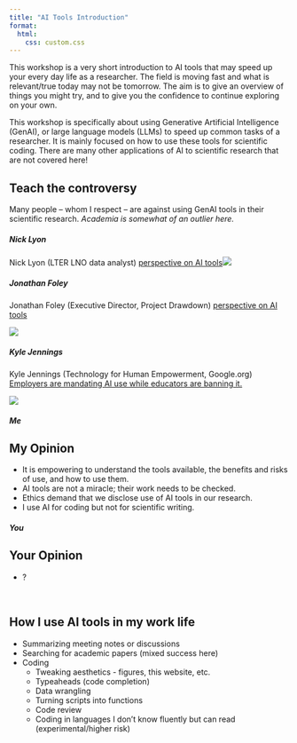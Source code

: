 ```yaml
---
title: "AI Tools Introduction"
format:
  html:
    css: custom.css
---
```


This workshop is a very short introduction to AI tools that may speed up your every day life as a researcher. The field is moving fast and what is relevant/true today may not be tomorrow. The aim is to give an overview of things you might try, and to give you the confidence to continue exploring on your own.

This workshop is specifically about using Generative Artificial Intelligence (GenAI), or large language models (LLMs) to speed up common tasks of a researcher. It is mainly focused on how to use these tools for scientific coding. There are many other applications of AI to scientific research that are not covered here!

## Teach the controversy

Many people – whom I respect – are against using GenAI tools in their scientific research.
*Academia is somewhat of an outlier here.*

::: panel-tabset
##### Nick Lyon

Nick Lyon (LTER LNO data analyst) [perspective on AI tools](https://njlyon0.github.io/collab_bilingualism/)![](figures/Nick_on_AI.jpg)

##### Jonathan Foley

Jonathan Foley (Executive Director, Project Drawdown) [perspective on AI tools](https://www.linkedin.com/posts/globalecoguy_we-have-decided-to-basically-ban-the-use-activity-7351431396290150400-vbzw)

![](figures/Foley_on_AI.jpg)

##### Kyle Jennings

Kyle Jennings (Technology for Human Empowerment, Google.org) [Employers are mandating AI use while educators are banning it.](https://www.linkedin.com/posts/jennings_many-students-want-to-learn-to-use-artificial-activity-7347795246396731392-DbOo)

![](figures/Jennings_on_AI.jpg)

##### Me

## My Opinion

-   It is empowering to understand the tools available, the benefits and risks of use, and how to use them.
-   AI tools are not a miracle; their work needs to be checked.
-   Ethics demand that we disclose use of AI tools in our research.
-   I use AI for coding but not for scientific writing.

##### You

## Your Opinion

-   ?
:::

<br>

## How I use AI tools in my work life

-   Summarizing meeting notes or discussions
-   Searching for academic papers (mixed success here)
-   Coding
    -   Tweaking aesthetics - figures, this website, etc.
    -   Typeaheads (code completion)
    -   Data wrangling
    -   Turning scripts into functions
    -   Code review
    -   Coding in languages I don't know fluently but can read (experimental/higher risk)

